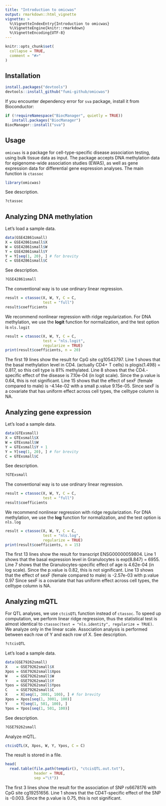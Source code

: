 ```yaml
---
title: "Introduction to omicwas"
output: rmarkdown::html_vignette
vignette: >
  %\VignetteIndexEntry{Introduction to omicwas}
  %\VignetteEngine{knitr::rmarkdown}
  %\VignetteEncoding{UTF-8}
---
```


```r
knitr::opts_chunk$set(
  collapse = TRUE,
  comment = "#>"
)
```

## Installation

```r
install.packages("devtools")
devtools::install_github("fumi-github/omicwas")
```

If you encounter dependency error for `sva` package, install it from Bioconductor:

```r
if (!requireNamespace("BiocManager", quietly = TRUE))
   install.packages("BiocManager")
BiocManager::install("sva")
```

## Usage

`omicwas` is a package for cell-type-specific disease association testing,
using bulk tissue data as input.
The package accepts DNA methylation data for epigenome-wide association studies (EWAS),
as well as gene expression data for differential gene expression analyses.
The main function is `ctassoc`

```r
library(omicwas)
```

See description.

```r
?ctassoc
```

## Analyzing DNA methylation

Let's load a sample data.

```r
data(GSE42861small)
X = GSE42861small$X
W = GSE42861small$W
Y = GSE42861small$Y
Y = Y[seq(1, 20), ] # for brevity
C = GSE42861small$C
```

See description.

```r
?GSE42861small
```

The conventional way is to use ordinary linear regression.

```r
result = ctassoc(X, W, Y, C = C,
                 test = "full")
result$coefficients
```

We recommend nonlinear regression with ridge regularization.
For DNA methylation, we use the **logit** function for normalization,
and the test option is `nls.logit`

```r
result = ctassoc(X, W, Y, C = C,
                 test = "nls.logit",
                 regularize = TRUE)
print(result$coefficients, n = 20)
```

The first 19 lines show the result for CpG site cg10543797.
Line 1 shows that the basal methylation level in CD4.
(actually CD4+ T cells) is
plogis(1.498) = 0.817, so this cell type is 81% methylated.
Line 8 shows that the CD4.-specific effect of the disease
is 7.10e-04	(in logit scale).
Since the p.value is 0.64, this is not significant.
Line 15 shows that the effect of sexF (female compared to male) is
-4.14e-02 with a small p.value 9.15e-05.
Since sexF is a covariate that has uniform effect across cell types,
the celltype column is NA.

## Analyzing gene expression

Let's load a sample data.

```r
data(GTExsmall)
X = GTExsmall$X
W = GTExsmall$W
Y = GTExsmall$Y + 1
Y = Y[seq(1, 20), ] # for brevity
C = GTExsmall$C
```

See description.

```r
?GTExsmall
```

The conventional way is to use ordinary linear regression.

```r
result = ctassoc(X, W, Y, C = C,
                 test = "full")
result$coefficients
```

We recommend nonlinear regression with ridge regularization.
For DNA methylation, we use the **log** function for normalization,
and the test option is `nls.log`

```r
result = ctassoc(X, W, Y, C = C,
                 test = "nls.log",
                 regularize = TRUE)
print(result$coefficients, n = 15)
```

The first 13 lines show the result for transcript ENSG00000059804.
Line 1 shows that the basal expression level in Granulocytes is
exp(8.847) = 6955.
Line 7 shows that the Granulocytes-specific effect of age
is 4.62e-04	(in log scale).
Since the p.value is 0.82, this is not significant.
Line 13 shows that the effect of sexF (female compared to male) is
-2.57e-03 with p.value 0.97
Since sexF is a covariate that has uniform effect across cell types,
the celltype column is NA.

## Analyzing mQTL

For QTL analyses, we use `ctcisQTL` function instead of `ctassoc`.
To speed up computation, we perform linear ridge regression,
thus the statistical test is almost identical to `ctassoc(test = "nls.identity", regularize = TRUE)`.
We analyze only in the linear scale.
Association analysis is performed between each row of Y and each row of X.
See description.

```r
?ctcisQTL
```

Let's load a sample data.

```r
data(GSE79262small)
X    = GSE79262small$X
Xpos = GSE79262small$Xpos
W    = GSE79262small$W
Y    = GSE79262small$Y
Ypos = GSE79262small$Ypos
C    = GSE79262small$C
X    = X[seq(1, 3001, 100), ] # for brevity
Xpos = Xpos[seq(1, 3001, 100)]
Y    = Y[seq(1, 501, 100), ]
Ypos = Ypos[seq(1, 501, 100)]
```

See description.

```r
?GSE79262small
```

Analyze mQTL.

```r
ctcisQTL(X, Xpos, W, Y, Ypos, C = C)
```

The result is stored in a file.

```r
head(
  read.table(file.path(tempdir(), "ctcisQTL.out.txt"),
             header = TRUE,
             sep ="\t"))
```

The first 3 lines show the result for the association of
SNP rs6678176 with CpG site cg19251656.
Line 1 shows that the CD4T-specific effect of the SNP is -0.003.
Since the p.value is 0.75, this is not significant.
